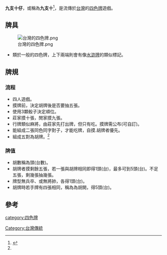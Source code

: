 '''九支十仔'''，或稱為'''九支十'''<ref name="臺灣慣習記事">{{cite book |author=武內貞義|title=《臺灣》 |date=1929|publisher=臺灣刋行會|location=日本|language=ja |isbn=}}</ref>，是流傳於[[台灣|台灣]]的[[四色牌|四色牌]]遊戲。

==牌具==
[[File:台灣的四色牌.png|thumb]]
*類於一般的四色牌，上下兩端則會有像[[水滸牌|水滸牌]]的類似標記。

==牌規==
===流程===
*四人遊戲。
*摸牌前，決定胡牌後是否要抽五張。
*使用3顆骰子決定順位。
*莊家摸十張，閒家摸九張。
*行牌類似麻將，由莊家先打出牌，但只有吃。摸牌需公布(可自訂)。
*能組成二張同色同字對子，才能吃牌，自摸.胡牌者優先。
*組成五對為胡牌。<ref name="九支十仔 "></ref>

===牌值===
*胡數稱為頭(台數)。
*胡牌者摸剩餘五張，若一張與胡牌相同即得1頭(台)，最多可到5頭(台)。不足五張，剩幾張抽幾張。
*牌型無兵卒、或無將帥，各得1頭(台)。
*胡牌時若手牌有四張相同，稱為為胡開，得5頭(台)。



          　

==參考==
{{reflist}}

[[category:四色牌|category:四色牌]]
[[Category:台灣傳統|Category:台灣傳統]]